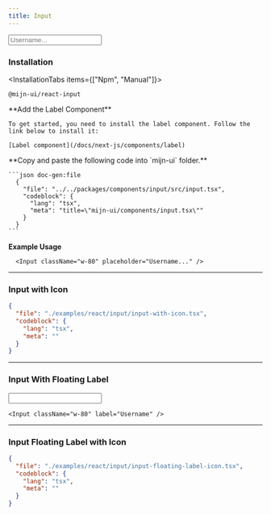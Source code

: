 ```yaml
---
title: Input
---
```



<ComponentPreview>
  <Input className="w-80" placeholder="Username..." />
</ComponentPreview>

### Installation

<InstallationTabs items={["Npm", "Manual"]}>
  <InstallationTabsContent value="Npm">
  ```package-install
  @mijn-ui/react-input
  ```
  </InstallationTabsContent>
  <InstallationTabsContent value="Manual">
  <Steps>
  <Step>
     **Add the Label Component**

    To get started, you need to install the label component. Follow the link below to install it:

    [Label component](/docs/next-js/components/label)

  </Step>

  <Step>
    **Copy and paste the following code into  `mijn-ui` folder.**

    ```json doc-gen:file
      {
        "file": "../../packages/components/input/src/input.tsx",
        "codeblock": {
          "lang": "tsx",
          "meta": "title=\"mijn-ui/components/input.tsx\""
        }
      }
    ```
  </Step>
</Steps>
</InstallationTabsContent>
</InstallationTabs>

**Example Usage**

```tsx
  <Input className="w-80" placeholder="Username..." />
```

---

### Input with Icon

<ComponentPreview>
  <InputWithIcon />
</ComponentPreview>

```json doc-gen:file
{
  "file": "./examples/react/input/input-with-icon.tsx",
  "codeblock": {
    "lang": "tsx",
    "meta": ""
  }
}
```

---

### Input With Floating Label

<ComponentPreview>
  <Input className="w-80" label="Username" />
</ComponentPreview>

```tsx
<Input className="w-80" label="Username" />
```

---

### Input Floating Label with Icon

<ComponentPreview>
  <InputFloatingLabelIcon />
</ComponentPreview>

```json doc-gen:file
{
  "file": "./examples/react/input/input-floating-label-icon.tsx",
  "codeblock": {
    "lang": "tsx",
    "meta": ""
  }
}
```
